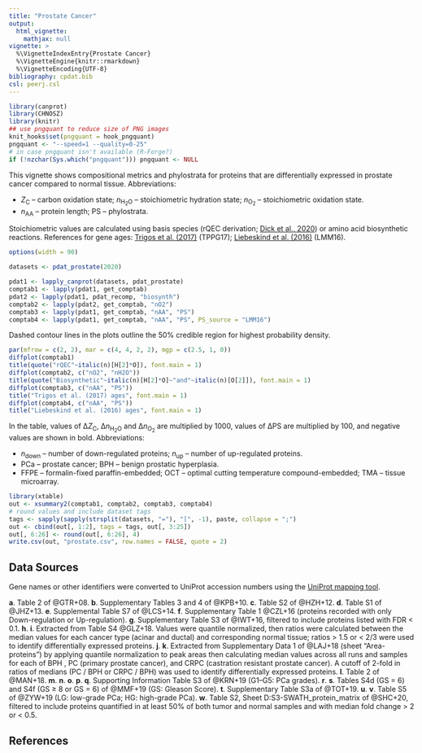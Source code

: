 ```yaml
---
title: "Prostate Cancer"
output:
  html_vignette:
    mathjax: null
vignette: >
  %\VignetteIndexEntry{Prostate Cancer}
  %\VignetteEngine{knitr::rmarkdown}
  %\VignetteEncoding{UTF-8}
bibliography: cpdat.bib
csl: peerj.csl
---
```


```r
library(canprot)
library(CHNOSZ)
library(knitr)
## use pngquant to reduce size of PNG images
knit_hooks$set(pngquant = hook_pngquant)
pngquant <- "--speed=1 --quality=0-25"
# in case pngquant isn't available (R-Forge?)
if (!nzchar(Sys.which("pngquant"))) pngquant <- NULL 
```

This vignette shows compositional metrics and phylostrata for proteins that are differentially expressed in prostate cancer compared to normal tissue.
Abbreviations:

  * <i>Z</i><sub>C</sub> &ndash; carbon oxidation state; <i>n</i><sub>H<sub>2</sub>O</sub> &ndash; stoichiometric hydration state; <i>n</i><sub>O<sub>2</sub></sub> &ndash; stoichiometric oxidation state.
  * <i>n</i><sub>AA</sub> &ndash; protein length; PS &ndash; phylostrata.

Stoichiometric values are calculated using basis species (rQEC derivation; [Dick et al., 2020](https://doi.org/10.1101/2020.04.01.020008)) or amino acid biosynthetic reactions.
References for gene ages: [Trigos et al. (2017)](https://doi.org/10.1073/pnas.1617743114) (TPPG17); [Liebeskind et al. (2016)](https://doi.org/10.1093/gbe/evw113) (LMM16).

```r
options(width = 90)
```

<style type="text/css">
body {
  max-width: 800px;
  margin-left: auto;
  margin-right: auto;
}
</style>

```r
datasets <- pdat_prostate(2020)
```

```r
pdat1 <- lapply_canprot(datasets, pdat_prostate)
comptab1 <- lapply(pdat1, get_comptab)
pdat2 <- lapply(pdat1, pdat_recomp, "biosynth")
comptab2 <- lapply(pdat2, get_comptab, "nO2")
comptab3 <- lapply(pdat1, get_comptab, "nAA", "PS")
comptab4 <- lapply(pdat1, get_comptab, "nAA", "PS", PS_source = "LMM16")
```

Dashed contour lines in the plots outline the 50% credible region for highest probability density.

```r
par(mfrow = c(2, 2), mar = c(4, 4, 2, 2), mgp = c(2.5, 1, 0))
diffplot(comptab1)
title(quote("rQEC"~italic(n)[H[2]*O]), font.main = 1)
diffplot(comptab2, c("nO2", "nH2O"))
title(quote("Biosynthetic"~italic(n)[H[2]*O]~"and"~italic(n)[O[2]]), font.main = 1)
diffplot(comptab3, c("nAA", "PS"))
title("Trigos et al. (2017) ages", font.main = 1)
diffplot(comptab4, c("nAA", "PS"))
title("Liebeskind et al. (2016) ages", font.main = 1)
```

In the table, values of &Delta;<i>Z</i><sub>C</sub>, &Delta;<i>n</i><sub>H<sub>2</sub>O</sub> and &Delta;<i>n</i><sub>O<sub>2</sub></sub> are multiplied by 1000, values of &Delta;PS are multiplied by 100, and negative values are shown in bold.
Abbreviations:

  * <i>n</i><sub>down</sub> &ndash; number of down-regulated proteins; <i>n</i><sub>up</sub> &ndash; number of up-regulated proteins.
  * PCa &ndash; prostate cancer; BPH &ndash; benign prostatic hyperplasia.
  * FFPE &ndash; formalin-fixed paraffin-embedded; OCT &ndash; optimal cutting temperature compound-embedded; TMA &ndash; tissue microarray.

```r
library(xtable)
out <- xsummary2(comptab1, comptab2, comptab3, comptab4)
# round values and include dataset tags
tags <- sapply(sapply(strsplit(datasets, "="), "[", -1), paste, collapse = ";")
out <- cbind(out[, 1:2], tags = tags, out[, 3:25])
out[, 6:26] <- round(out[, 6:26], 4)
write.csv(out, "prostate.csv", row.names = FALSE, quote = 2)
```

## Data Sources
Gene names or other identifiers were converted to UniProt accession numbers using the <a href="https://www.uniprot.org/mapping/">UniProt mapping tool</a>.

__a__. Table 2 of @GTR+08.
__b__. Supplementary Tables 3 and 4 of @KPB+10.
__c__. Table S2 of @HZH+12.
__d__. Table S1 of @JHZ+13.
__e__. Supplemental Table S7 of @LCS+14.
__f__. Supplementary Table 1 @CZL+16 (proteins recorded with only Down-regulation or Up-regulation).
__g__. Supplementary Table S3 of @IWT+16, filtered to include proteins listed with FDR < 0.1.
__h__. __i__. Extracted from Table S4 @GLZ+18. Values were quantile normalized, then ratios were calculated between the median values for each cancer type (acinar and ductal) and corresponding normal tissue; ratios > 1.5 or < 2/3 were used to identify differentially expressed proteins.
__j__. __k__. Extracted from Supplementary Data 1 of @LAJ+18 (sheet "Area-proteins") by applying quantile normalization to peak areas then calculating median values across all runs and samples for each of BPH , PC (primary prostate cancer), and CRPC (castration resistant prostate cancer). A cutoff of 2-fold in ratios of medians (PC / BPH or CRPC / BPH) was used to identify differentially expressed proteins.
__l__. Table 2 of @MAN+18.
__m__. __n__. __o__. __p__. __q__. Supporting Information Table S3 of @KRN+19 (G1--G5: PCa grades).
__r__. __s__. Tables S4d (GS = 6) and S4f (GS ≥ 8 or GS = 6) of @MMF+19 (GS: Gleason Score).
__t__. Supplementary Table S3a of @TOT+19.
__u__. __v__. Table S5 of @ZYW+19 (LG: low-grade PCa; HG: high-grade PCa).
__w__. Table S2, Sheet D:S3-SWATH_protein_matrix of @SHC+20, filtered to include proteins quantified in at least 50% of both tumor and normal samples and with median fold change > 2 or < 0.5.

## References
